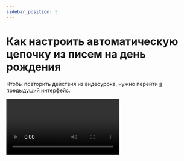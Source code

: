 ```yaml
---
sidebar_position: 5
---
```



# Как настроить автоматическую цепочку из писем на день рождения

Чтобы повторить действия из видеоурока, нужно перейти [в предыдущий интерфейс](https://sendsay.ru/account/).

<Video src="https://www.youtube.com/embed/wfDT_Au0yck" />
